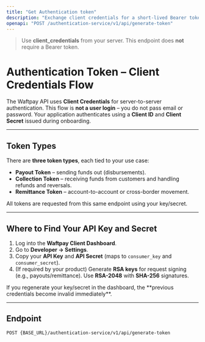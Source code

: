```yaml
---
title: "Get Authentication token"
description: "Exchange client credentials for a short-lived Bearer token."
openapi: "POST /authentication-service/v1/api/generate-token"
---
```


> Use **client_credentials** from your server. This endpoint does **not** require a Bearer token.

# Authentication Token – Client Credentials Flow

The Waftpay API uses **Client Credentials** for server-to-server authentication.
This flow is **not a user login** – you do not pass email or password. Your application authenticates using a **Client ID** and **Client Secret** issued during onboarding.

---

## Token Types

There are **three token types**, each tied to your use case:

- **Payout Token** – sending funds out (disbursements).
- **Collection Token** – receiving funds from customers and handling refunds and reversals.
- **Remittance Token** – account-to-account or cross-border movement.

All tokens are requested from this same endpoint using your key/secret.

---

## Where to Find Your API Key and Secret

1. Log into the **Waftpay Client Dashboard**.
2. Go to **Developer → Settings**.
3. Copy your **API Key** and **API Secret** (maps to `consumer_key` and `consumer_secret`).
4. (If required by your product) Generate **RSA keys** for request signing (e.g., payouts/remittance). Use **RSA-2048** with **SHA-256** signatures.

<Note>
    If you regenerate your key/secret in the dashboard, the **previous credentials become invalid immediately**.
</Note>

---

## Endpoint

```http
POST {BASE_URL}/authentication-service/v1/api/generate-token
